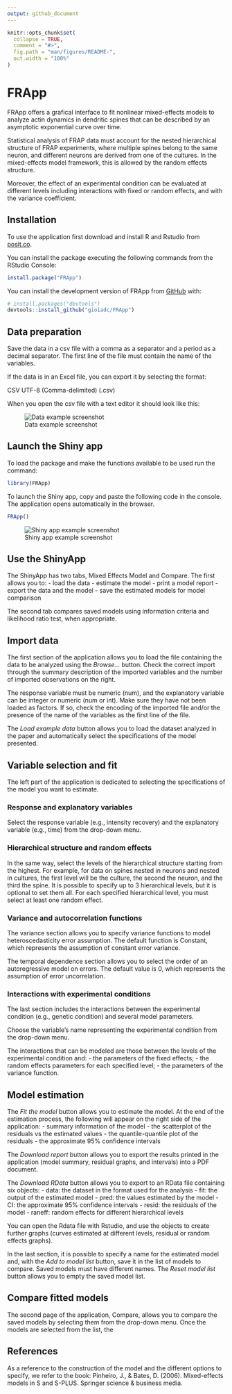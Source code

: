 ```yaml
---
output: github_document
---
```


```r
knitr::opts_chunk$set(
  collapse = TRUE,
  comment = "#>",
  fig.path = "man/figures/README-",
  out.width = "100%"
)
```

# FRApp 

<!-- badges: start -->
<!-- badges: end -->

FRApp offers a grafical interface to fit nonlinear mixed-effects models to analyze actin
dynamics in dendritic spines that can be described by an asymptotic exponential curve over time. 

Statistical analysis of FRAP data must account for the nested hierarchical structure of FRAP experiments, where multiple spines belong to the same neuron, and different neurons are derived from one of the cultures. In the mixed-effects model framework, this is allowed by the random effects structure.

Moreover, the effect of an experimental condition can be evaluated at different levels including 
interactions with fixed or random effects, and with the variance coefficient.


## Installation

To use the application first download and install R and Rstudio from [posit.co](https://posit.co/download/rstudio-desktop/).

You can install the package executing the following commands from the RStudio Console:

``` r
install.package("FRApp")
```

You can install the development version of FRApp from [GitHub](https://github.com/) with:

``` r
# install.packages("devtools")
devtools::install_github("gioiadc/FRApp")
```

## Data preparation

Save the data in a csv file with a comma as a separator and a period as a decimal separator.
The first line of the file must contain the name of the variables.

If the data is in an Excel file, you can export it by selecting the format:

CSV UTF-8 (Comma-delimited) (.csv)

When you open the csv file with a text editor it should look like this:

![Data example screenshot](man/figures/README-1FRApp.png)


## Launch the Shiny app

To load the package and make the functions available to be used run the command:

```r
library(FRApp)
```


To launch the Shiny app, copy and paste the following code in the console. The application opens automatically in the browser.

```r
FRApp()
```

![Shiny app example screenshot](man/figures/README-2FRApp.png)

## Use the ShinyApp
The ShinyApp has two tabs, Mixed Effects Model and Compare. The first allows you to: 
- load the data
- estimate the model
- print a model report 
- export the data and the model 
- save the estimated models for model comparison

The second tab compares saved models using information criteria and likelihood ratio test, when appropriate.

## Import data

The first section of the application allows you to load the file containing the data to be analyzed using the *Browse...* button. Check the correct import through the summary description of the imported variables and the number of imported observations on the right.

The response variable must be numeric (num), and the explanatory variable can be integer or numeric (num or int). Make sure they have not been loaded as factors. If so, check the encoding of the imported file and/or the presence of the name of the variables as the first line of the file.

The *Load example data* button allows you to load the dataset analyzed in the paper and automatically select the specifications of the model presented.

## Variable selection and fit

The left part of the application is dedicated to selecting the specifications of the model you want to estimate.

### Response and explanatory variables
Select the response variable (e.g., intensity recovery) and the explanatory variable (e.g., time) from the drop-down menu.

### Hierarchical structure and random effects
In the same way, select the levels of the hierarchical structure starting from the highest. For example, for data on spines nested in neurons and nested in cultures, the first level will be the culture, the second the neuron, and the third the spine.
It is possible to specify up to 3 hierarchical levels, but it is optional to set them all.
For each specified hierarchical level, you must select at least one random effect.

### Variance and autocorrelation functions
The variance section allows you to specify variance functions to model heteroscedasticity error assumption. The default function is Constant, which represents the assumption of constant error variance.

The temporal dependence section allows you to select the order of an autoregressive model on errors. The default value is 0, which represents the assumption of error uncorrelation.

### Interactions with experimental conditions
The last section includes the interactions between the experimental condition (e.g., genetic condition) and several model parameters. 

Choose the variable’s name representing the experimental condition from the drop-down menu.

The interactions that can be modeled are those between the levels of the experimental condition and:
-	the parameters of the fixed effects;
-	the random effects parameters for each specified level;
-	the parameters of the variance function.

## Model estimation
The *Fit the model* button allows you to estimate the model. At the end of the estimation process, the following will appear on the right side of the application:
-	summary information of the model
-	the scatterplot of the residuals vs the estimated values 
-	the quantile-quantile plot of the residuals
-	the approximate 95% confidence intervals

The *Download report* button allows you to export the results printed in the application (model summary, residual graphs, and intervals) into a PDF document.

The *Download RData* button allows you to export to an RData file containing six objects:
-	data: the dataset in the format used for the analysis
-	fit: the output of the estimated model
-	pred: the values estimated by the model
-	CI: the approximate 95% confidence intervals
-	resid: the residuals of the model
-	raneff: random effects for different hierarchical levels

You can open the Rdata file with Rstudio, and use the objects to create further graphs (curves estimated at different levels, residual or random effects graphs).

In the last section, it is possible to specify a name for the estimated model and, with the *Add to model list* button, save it in the list of models to compare. Saved models must have different names.
The *Reset model list* button allows you to empty the saved model list.

## Compare fitted models
The second page of the application, Compare, allows you to compare the saved models by selecting them from the drop-down menu.
Once the models are selected from the list, the

## References

As a reference to the construction of the model and the different options to specify, we refer to the book:
Pinheiro, J., & Bates, D. (2006). Mixed-effects models in S and S-PLUS. Springer science & business media.

